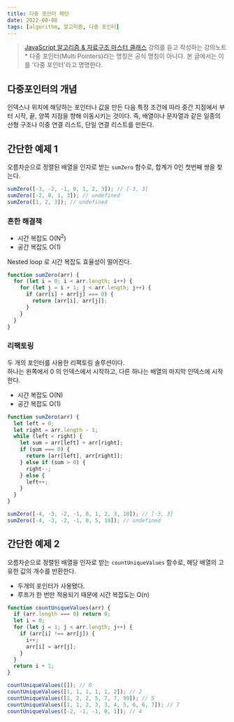 ```yaml
---
title: 다중 포인터 패턴
date: 2022-08-08
tags: [algorithm, 알고리즘, 다중 포인터]
---
```


> [JavaScript 알고리즘 & 자료구조 마스터 클래스](https://www.udemy.com/course/best-javascript-data-structures/) 강의를 듣고 작성하는 강의노트  
> \* 다중 포인터(Multi Pointers)라는 명칭은 공식 명칭이 아니다. 본 글에서는 이를 '다중 포인터'라고 명명한다.

## 다중포인터의 개념

인덱스나 위치에 해당하는 포인터나 값을 만든 다음 특정 조건에 따라 중간 지점에서 부터 시작, 끝, 양쪽 지점을 향해 이동시키는 것이다.
즉, 배열이나 문자열과 같은 일종의 선형 구조나 이중 연결 리스트, 단일 연결 리스트를 만든다.

## 간단한 예제 1

오름차순으로 정렬된 배열을 인자로 받는 `sumZero` 함수로, 합계가 0인 첫번째 쌍을 찾는다.

```js
sumZero([-3, -2, -1, 0, 1, 2, 3]); // [-3, 3]
sumZero([-2, 0, 1, 3]); // undefined
sumZero([1, 2, 3]); // undefined
```

### 흔한 해결책

- 시간 복잡도 O(N<sup>2</sup>)
- 공간 복잡도 O(1)

Nested loop 로 시간 복잡도 효율성이 떨어진다.

```js
function sumZero(arr) {
  for (let i = 0; i < arr.length; i++) {
    for (let j = i + 1; j < arr.length; j++) {
      if (arr[i] + arr[j] === 0) {
        return [arr[i], arr[j]];
      }
    }
  }
}
```

### 리팩토링

두 개의 포인터를 사용한 리팩토링 솔루션이다.  
하나는 왼쪽에서 0 의 인덱스에서 시작하고, 다른 하나는 배열의 마지막 인덱스에 시작한다.

- 시간 복잡도 O(N)
- 공간 복잡도 O(1)

```js
function sumZero(arr) {
  let left = 0;
  let right = arr.length - 1;
  while (left < right) {
    let sum = arr[left] + arr[right];
    if (sum === 0) {
      return [arr[left], arr[right]];
    } else if (sum > 0) {
      right--;
    } else {
      left++;
    }
  }
}

sumZero([-4, -3, -2, -1, 0, 1, 2, 3, 10]); // [-3, 3]
sumZero([-4, -3, -2, -1, 0, 5, 10]); // undefined
```

## 간단한 예제 2

오름차순으로 정렬된 배열을 인자로 받는 `countUniqueValues` 함수로, 해당 배열의 고유한 값의 개수를 반환한다.

- 두개의 포인터가 사용됐다.
- 루프가 한 번만 적용되기 때문에 시간 복잡도는 O(n)

```js
function countUniqueValues(arr) {
  if (arr.length === 0) return 0;
  let i = 0;
  for (let j = 1; j < arr.length; j++) {
    if (arr[i] !== arr[j]) {
      i++;
      arr[i] = arr[j];
    }
  }
  return i + 1;
}
```

```js
countUniqueValues([]); // 0
countUniqueValues([1, 1, 1, 1, 1, 2]); // 2
countUniqueValues([1, 2, 2, 5, 7, 7, 99]); // 5
countUniqueValues([1, 1, 2, 3, 3, 4, 5, 6, 6, 7]); // 7
countUniqueValues([-2, -1, -1, 0, 1]); // 4
```
